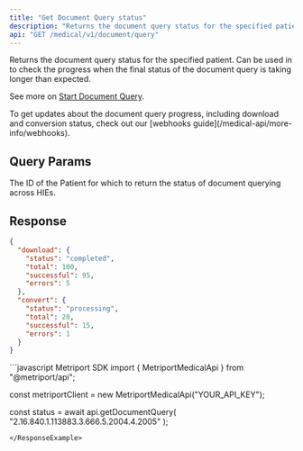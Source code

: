 ```yaml
---
title: "Get Document Query status"
description: "Returns the document query status for the specified patient."
api: "GET /medical/v1/document/query"
---
```


Returns the document query status for the specified patient. Can be used in to check the progress
when the final status of the document query is taking longer than expected.

See more on [Start Document Query](/medical-api/api-reference/document/start-document-query).

<Tip>
  To get updates about the document query progress, including download and conversion status,
  check out our [webhooks guide](/medical-api/more-info/webhooks).
</Tip>

## Query Params

<ParamField query="patientId" type="string" required>
  The ID of the Patient for which to return the status of document querying across HIEs.
</ParamField>

## Response

<Snippet file="document-progress.mdx" />

```json
{
  "download": {
    "status": "completed",
    "total": 100,
    "successful": 95,
    "errors": 5
  },
  "convert": {
    "status": "processing",
    "total": 20,
    "successful": 15,
    "errors": 1
  }
}
````

<ResponseExample>
```javascript Metriport SDK
import { MetriportMedicalApi } from "@metriport/api";

const metriportClient = new MetriportMedicalApi("YOUR_API_KEY");

const status = await api.getDocumentQuery(
  "2.16.840.1.113883.3.666.5.2004.4.2005"
);

````
</ResponseExample>
